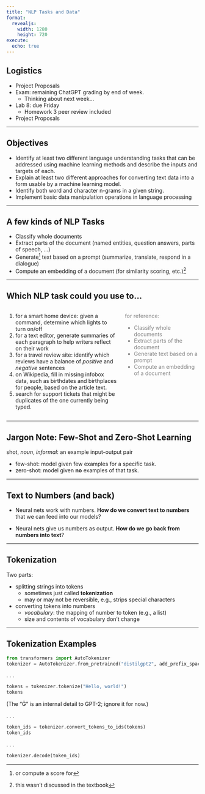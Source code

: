 ```yaml
---
title: "NLP Tasks and Data"
format:
  revealjs:
    width: 1280
    height: 720
execute: 
  echo: true
---
```


## Logistics

- Project Proposals
- Exam: remaining ChatGPT grading by end of week.
  - Thinking about next week...
- Lab 8: due Friday
  - Homework 3 peer review included
- Project Proposals

---

## Objectives

- Identify at least two different language understanding tasks that can be addressed using machine learning methods and describe the inputs and targets of each.
- Explain at least two different approaches for converting text data into a form usable by a machine learning model.
- Identify both word and character n-grams in a given string.
- Implement basic data manipulation operations in language processing

---

## A few kinds of NLP Tasks

- Classify whole documents
- Extract parts of the document (named entities, question answers, parts of speech, ...)
- Generate^[or compute a score for] text based on a prompt (summarize, translate, respond in a dialogue)
- Compute an embedding of a document (for similarity scoring, etc.)^[this wasn't discussed in the textbook]

---

## Which NLP task could you use to... {.smaller}

::: {.columns}
::: {.column width="60%"}

1. for a smart home device: given a command, determine which lights to turn on/off
2. for a text editor, generate summaries of each paragraph to help writers reflect on their work
3. for a travel review site: identify which reviews have a balance of *positive* and *negative* sentences
4. on Wikipedia, fill in missing infobox data, such as birthdates and birthplaces for people, based on the article text.
5. search for support tickets that might be duplicates of the one currently being typed.
:::

::: {.column style="color: grey; width: 40%;"}
for reference: 

- Classify whole documents
- Extract parts of the document
- Generate text based on a prompt
- Compute an embedding of a document

:::
:::

---

## Jargon Note: Few-Shot and Zero-Shot Learning

shot, *noun*, *informal*: an example input-output pair

- few-shot: model given few examples for a specific task.
- zero-shot: model given **no** examples of that task.

---

## Text to Numbers (and back)

- Neural nets work with numbers. **How do we convert text to numbers** that we can feed into our models?

- Neural nets give us numbers as output. **How do we go back from numbers into text**?

---

## Tokenization

Two parts:

- splitting strings into tokens
  - sometimes just called **tokenization**
  - may or may not be reversible, e.g., strips special characters
- converting tokens into numbers
  - *vocabulary*: the mapping of number to token (e.g., a list)
  - size and contents of vocabulary don't change

---

## Tokenization Examples

```python
from transformers import AutoTokenizer
tokenizer = AutoTokenizer.from_pretrained("distilgpt2", add_prefix_space=True)
```

. . .

```python
tokens = tokenizer.tokenize("Hello, world!")
tokens
```

(The "Ġ" is an internal detail to GPT-2; ignore it for now.)

. . .

```python
token_ids = tokenizer.convert_tokens_to_ids(tokens)
token_ids
```

. . .

```python
tokenizer.decode(token_ids)
```
